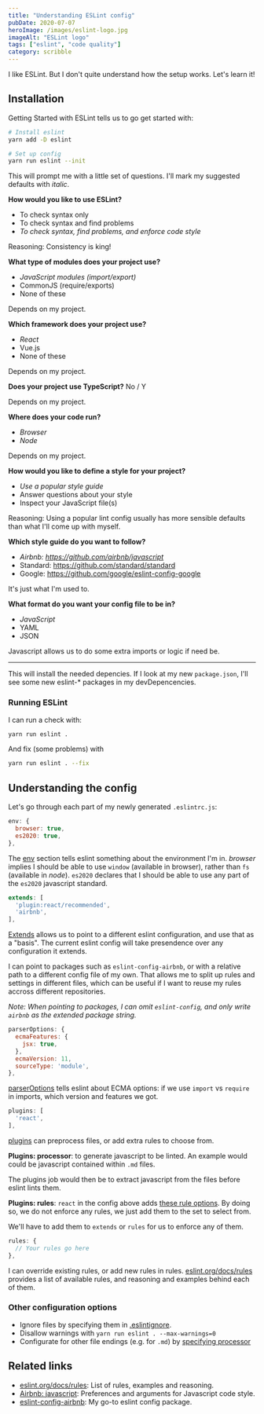```yaml
---
title: "Understanding ESLint config"
pubDate: 2020-07-07
heroImage: /images/eslint-logo.jpg
imageAlt: "ESLint logo"
tags: ["eslint", "code quality"]
category: scribble
---
```


I like ESLint. But I don't quite understand how the setup works. Let's learn it!

## Installation

Getting Started with ESLint tells us to go get started with:

```bash
# Install eslint
yarn add -D eslint

# Set up config
yarn run eslint --init
```

This will prompt me with a little set of questions. I'll mark my suggested defaults with _italic_.

**How would you like to use ESLint?**

- To check syntax only
- To check syntax and find problems
- _To check syntax, find problems, and enforce code style_

Reasoning: Consistency is king!

**What type of modules does your project use?**

- _JavaScript modules (import/export)_
- CommonJS (require/exports)
- None of these

Depends on my project.

**Which framework does your project use?**

- _React_
- Vue.js
- None of these

Depends on my project.

**Does your project use TypeScript?** No / Y

Depends on my project.

**Where does your code run?**

- _Browser_
- _Node_

Depends on my project.

**How would you like to define a style for your project?**

- _Use a popular style guide_
- Answer questions about your style
- Inspect your JavaScript file(s)

Reasoning: Using a popular lint config usually has more sensible defaults than what I'll come up with myself.

**Which style guide do you want to follow?**

- _Airbnb: https://github.com/airbnb/javascript_
- Standard: https://github.com/standard/standard
- Google: https://github.com/google/eslint-config-google

It's just what I'm used to.

**What format do you want your config file to be in?**

- _JavaScript_
- YAML
- JSON

Javascript allows us to do some extra imports or logic if need be.

---

This will install the needed depencies. If I look at my new `package.json`, I'll see some new eslint-\* packages in my devDepencencies.

### Running ESLint

I can run a check with:

```bash
yarn run eslint .
```

And fix (some problems) with

```bash
yarn run eslint . --fix
```

## Understanding the config

Let's go through each part of my newly generated `.eslintrc.js`:

```js
env: {
  browser: true,
  es2020: true,
},
```

The [env](https://eslint.org/docs/user-guide/configuring#specifying-environments) section tells eslint something about the environment I'm in. _browser_ implies I should be able to use `window` (available in browser), rather than `fs` (available in _node_). `es2020` declares that I should be able to use any part of the `es2020` javascript standard.

```js
extends: [
  'plugin:react/recommended',
  'airbnb',
],
```

[Extends](https://eslint.org/docs/user-guide/configuring#using-a-configuration-file) allows us to point to a different eslint configuration, and use that as a "basis". The current eslint config will take presendence over any configuration it extends.

I can point to packages such as `eslint-config-airbnb`, or with a relative path to a different config file of my own. That allows me to split up rules and settings in different files, which can be useful if I want to reuse my rules accross different repositories.

_Note: When pointing to packages, I can omit `eslint-config`, and only write `airbnb` as the extended package string._

```js
parserOptions: {
  ecmaFeatures: {
    jsx: true,
  },
  ecmaVersion: 11,
  sourceType: 'module',
},
```

[parserOptions](https://eslint.org/docs/user-guide/configuring#specifying-parser-options) tells eslint about ECMA options: if we use `import` vs `require` in imports, which version and features we got.

```js
plugins: [
  'react',
],
```

[plugins](https://eslint.org/docs/user-guide/configuring#specifying-parser-options) can preprocess files, or add extra rules to choose from.

**Plugins: processor**: to generate javascript to be linted. An example would could be javascript contained within `.md` files.

The plugins job would then be to extract javascript from the files before eslint lints them.

**Plugins: rules**: `react` in the config above adds [these rule options](https://github.com/yannickcr/eslint-plugin-react). By doing so, we do not enforce any rules, we just add them to the set to select from.

We'll have to add them to `extends` or `rules` for us to enforce any of them.

```js
rules: {
  // Your rules go here
},
```

I can override existing rules, or add new rules in rules. [eslint.org/docs/rules](https://eslint.org/docs/rules/) provides a list of available rules, and reasoning and examples behind each of them.

### Other configuration options

- Ignore files by specifying them in [.eslintignore](https://eslint.org/docs/user-guide/configuring#eslintignore).
- Disallow warnings with `yarn run eslint . --max-warnings=0`
- Configurate for other file endings (e.g. for `.md`) by [specifying processor](https://eslint.org/docs/user-guide/configuring#eslintignore)

## Related links

- [eslint.org/docs/rules](https://eslint.org/docs/rules/): List of rules, examples and reasoning.
- [Airbnb: javascript](https://github.com/airbnb/javascript): Preferences and arguments for Javascript code style.
- [eslint-config-airbnb](https://github.com/airbnb/javascript/tree/master/packages/eslint-config-airbnb): My go-to eslint config package.
